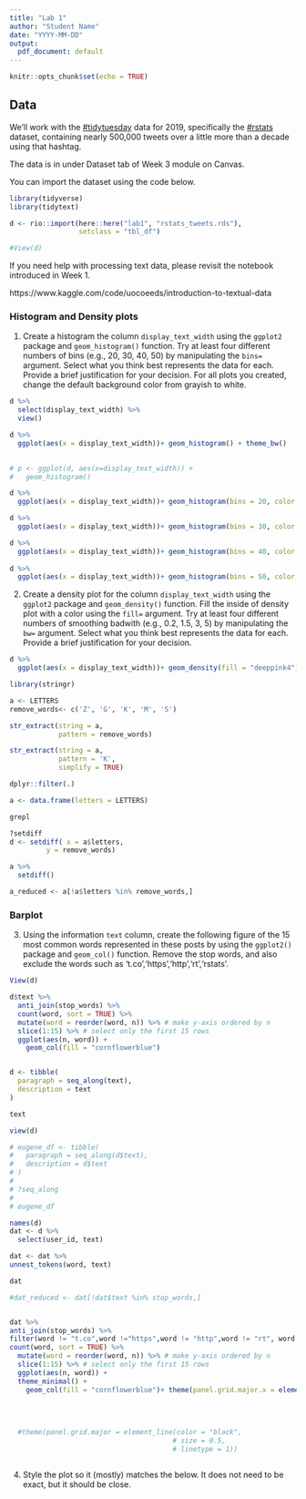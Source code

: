 ```yaml
---
title: "Lab 1"
author: "Student Name"
date: "YYYY-MM-DD"
output:
  pdf_document: default
---
```


```r
knitr::opts_chunk$set(echo = TRUE)
```

## Data

We'll work with the [#tidytuesday](https://twitter.com/search?q=%23tidytuesday&src=tyah)  data for 2019, specifically the [#rstats](https://twitter.com/search?q=%23rstats&src=typd) dataset, containing nearly 500,000 tweets over a little more than a decade using that hashtag. 

The data is in under Dataset tab of Week 3 module on Canvas.

You can import the dataset using the code below.

```r
library(tidyverse)
library(tidytext)
```


```r
d <- rio::import(here::here("lab1", "rstats_tweets.rds"),
                 setclass = "tbl_df") 

#View(d)
```

If you need help with processing text data, please revisit the notebook introduced in Week 1.

https://www.kaggle.com/code/uocoeeds/introduction-to-textual-data

### Histogram and Density plots

1. Create a histogram the column `display_text_width` using the `ggplot2` package and `geom_histogram()` function. Try at least four different numbers of bins (e.g., 20, 30, 40, 50) by manipulating the `bins=` argument. Select what you think best represents the data for each. Provide a brief justification for your decision. For all plots you created, change the default background color from grayish to white.

```r

d %>% 
  select(display_text_width) %>% 
  view()

d %>% 
  ggplot(aes(x = display_text_width))+ geom_histogram() + theme_bw()
         

# p <- ggplot(d, aes(x=display_text_width)) + 
#   geom_histogram()

```

```r
d %>% 
  ggplot(aes(x = display_text_width))+ geom_histogram(bins = 20, color = "black") + theme_bw()

d %>% 
  ggplot(aes(x = display_text_width))+ geom_histogram(bins = 30, color = "black") + theme_bw()

d %>% 
  ggplot(aes(x = display_text_width))+ geom_histogram(bins = 40, color = "black") + theme_bw()
         
d %>% 
  ggplot(aes(x = display_text_width))+ geom_histogram(bins = 50, color = "black") + theme_bw()
```

2. Create a density plot for the column `display_text_width` using the `ggplot2` package and `geom_density()` function. Fill the inside of density plot with a color using the `fill=` argument. Try at least four different numbers of smoothing badwith (e.g., 0.2, 1.5, 3, 5) by manipulating the `bw=` argument. Select what you think best represents the data for each. Provide a brief justification for your decision.


```r
d %>% 
  ggplot(aes(x = display_text_width))+ geom_density(fill = "deeppink4") + theme_bw()
```

```r
library(stringr)

a <- LETTERS
remove_words<- c('Z', 'G', 'K', 'M', 'S')

str_extract(string = a, 
            pattern = remove_words)

str_extract(string = a, 
            pattern = 'K', 
            simplify = TRUE)
```

```r
dplyr::filter(.)

a <- data.frame(letters = LETTERS)

grepl
```


```r

?setdiff
d <- setdiff( x = a$letters, 
         y = remove_words)

a %>% 
  setdiff()

a_reduced <- a[!a$letters %in% remove_words,]

```

### Barplot

3. Using the information `text` column, create the following figure of the 15 most common words represented in these posts by using the `ggplot2()` package and `geom_col()` function. Remove the stop words, and also exclude the words such as 't.co','https','http','rt','rstats'.

```r


View(d)

d$text %>% 
  anti_join(stop_words) %>% 
  count(word, sort = TRUE) %>% 
  mutate(word = reorder(word, n)) %>% # make y-axis ordered by n
  slice(1:15) %>% # select only the first 15 rows
  ggplot(aes(n, word)) +
    geom_col(fill = "cornflowerblue")


d <- tibble(
  paragraph = seq_along(text),
  description = text
)

text

view(d)
```

```r

# eugene_df <- tibble(
#   paragraph = seq_along(d$text),
#   description = d$text
# )
# 
# ?seq_along
# 
# eugene_df

names(d)
dat <- d %>% 
  select(user_id, text)

dat <- dat %>% 
unnest_tokens(word, text)

dat
```

```r
#dat_reduced <- dat[!dat$text %in% stop_words,]


dat %>% 
anti_join(stop_words) %>% 
filter(word != "t.co",word !="https",word != "http",word != "rt", word !="rstats") %>% 
count(word, sort = TRUE) %>% 
  mutate(word = reorder(word, n)) %>% # make y-axis ordered by n
  slice(1:15) %>% # select only the first 15 rows
  ggplot(aes(n, word)) +
  theme_minimal() +
    geom_col(fill = "cornflowerblue")+ theme(panel.grid.major.x = element_line(color = "grey",size = 0.25, linetype = 1), panel.grid = element_blank()) + labs( x = "Count", y = "Word", Title = "Word frequencies in posts", subtitle = "Top 15 wordss displayed", caption = "Data from Mike Kearny, distributed from #tidytuesday")
                                          
  
  
  
  #theme(panel.grid.major = element_line(color = "black",
                                        # size = 0.5,
                                        # linetype = 1)) 
```



```r

```



4. Style the plot so it (mostly) matches the below. It does not need to be exact, but it should be close.

```r

```


